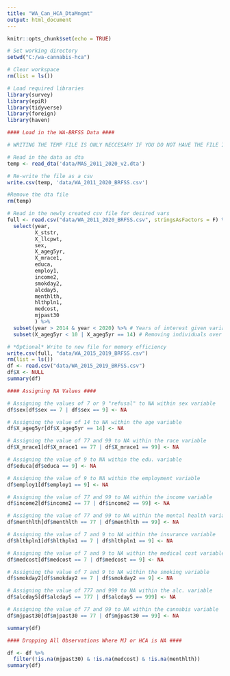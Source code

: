 ---
title: "WA_Can_HCA_DtaMngmt"
output: html_document
---

```{r setup, include=FALSE}
knitr::opts_chunk$set(echo = TRUE)

# Set working directory
setwd("C:/wa-cannabis-hca")

# Clear workspace 
rm(list = ls())

# Load required libraries 
library(survey)
library(epiR)
library(tidyverse)
library(foreign)
library(haven)

```


```{r}
#### Load in the WA-BRFSS Data ####

# WRITING THE TEMP FILE IS ONLY NECCESARY IF YOU DO NOT HAVE THE FILE IN CSV FORMAT

# Read in the data as dta
temp <- read_dta('data/MAS_2011_2020_v2.dta')

# Re-write the file as a csv
write.csv(temp, 'data/WA_2011_2020_BRFSS.csv')

#Remove the dta file
rm(temp)

# Read in the newly created csv file for desired vars
full <- read.csv("data/WA_2011_2020_BRFSS.csv", stringsAsFactors = F) %>%
  select(year,
         X_ststr,
         X_llcpwt,
         sex,
         X_ageg5yr,
         X_mrace1,
         educa,
         employ1,
         income2,
         smokday2,
         alcday5,
         menthlth,
         hlthpln1,
         medcost,
         mjpast30
         ) %>%
  subset(year > 2014 & year < 2020) %>% # Years of interest given variable avail. are 2015 - 2019
  subset(X_ageg5yr < 10 | X_ageg5yr == 14) # Removing individuals over 65 due to Medicare eligibility 

# *Optional* Write to new file for memory efficiency 
write.csv(full, "data/WA_2015_2019_BRFSS.csv")
rm(list = ls())
df <- read.csv("data/WA_2015_2019_BRFSS.csv")
df$X <- NULL
summary(df)

```


```{r}
#### Assigning NA Values ####

# Assigning the values of 7 or 9 "refusal" to NA within sex variable
df$sex[df$sex == 7 | df$sex == 9] <- NA

# Assigning the value of 14 to NA within the age variable
df$X_ageg5yr[df$X_ageg5yr == 14] <- NA

# Assigning the value of 77 and 99 to NA within the race variable
df$X_mrace1[df$X_mrace1 == 77 | df$X_mrace1 == 99] <- NA

# Assigning the value of 9 to NA within the edu. variable
df$educa[df$educa == 9] <- NA

# Assigning the value of 9 to NA within the employment variable
df$employ1[df$employ1 == 9] <- NA

# Assigning the value of 77 and 99 to NA within the income variable
df$income2[df$income2 == 77 | df$income2 == 99] <- NA

# Assigning the value of 77 and 99 to NA within the mental health variable
df$menthlth[df$menthlth == 77 | df$menthlth == 99] <- NA

# Assigning the value of 7 and 9 to NA within the insurance variable
df$hlthpln1[df$hlthpln1 == 7 | df$hlthpln1 == 9] <- NA

# Assigning the value of 7 and 9 to NA within the medical cost variable
df$medcost[df$medcost == 7 | df$medcost == 9] <- NA

# Assigning the value of 7 and 9 to NA within the smoking variable
df$smokday2[df$smokday2 == 7 | df$smokday2 == 9] <- NA

# Assigning the value of 777 and 999 to NA within the alc. variable
df$alcday5[df$alcday5 == 777 | df$alcday5 == 999] <- NA

# Assigning the value of 77 and 99 to NA within the cannabis variable
df$mjpast30[df$mjpast30 == 77 | df$mjpast30 == 99] <- NA

summary(df)

```

```{r}
#### Dropping All Observations Where MJ or HCA is NA ####

df <- df %>%
  filter(!is.na(mjpast30) & !is.na(medcost) & !is.na(menthlth)) 
summary(df)

```




